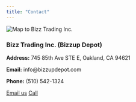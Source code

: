 ```yaml
---
title: "Contact"
---
```


```{=html}
<div class="row g-4 align-items-start contact-two-col">
  <div class="col-md-6">
    <img src="assets/img/bizzup_map.png" alt="Map to Bizz Trading Inc." class="map-frame">
  </div>

  <div class="col-md-6">
    <h3 class="mb-3">Bizz Trading Inc. (Bizzup Depot)</h3>

    <p class="contact-line"><strong>Address:</strong> 745 85th Ave STE E, Oakland, CA 94621</p>
    <p class="contact-line"><strong>Email:</strong> info@bizzupdepot.com</p>
    <p class="contact-line"><strong>Phone:</strong> (510) 542-1324</p>

    <p class="mt-3">
      <a class="btn btn-brand" href="mailto:info@bizzupdepot.com?subject=Bizzup%20Website%20Inquiry">Email us</a>
      <a class="btn btn-light" href="tel:+15105421324">Call</a>
    </p>
  </div>
</div>

```